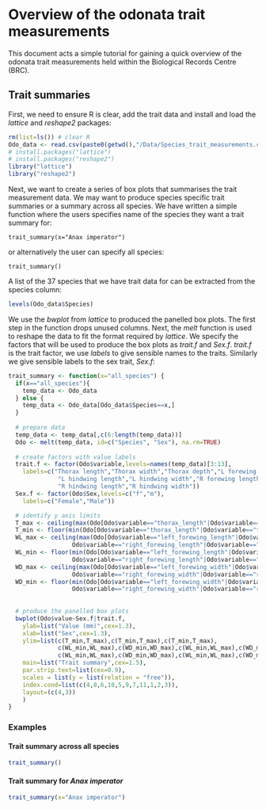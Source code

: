 Overview of the odonata trait measurements
==========================================
This document acts a simple tutorial for gaining a quick overview of the odonata trait measurements held within the Biological Records Centre (BRC).


Trait summaries
---------------

First, we need to ensure R is clear, add the trait data and install and load the *lattice* and *reshape2* packages:
```r
rm(list=ls()) # clear R
Odo_data <- read.csv(paste0(getwd(),"/Data/Species_trait_measurements.csv"),header=T) 
# install.packages("lattice")
# install.packages("reshape2")
library("lattice")
library("reshape2")
```

Next, we want to create a series of box plots that summarises the trait measurement data. We may want to produce species specific trait summaries or a summary across all species.  We have written a simple function where the users specifies name of the species they want a trait summary for: 
```
trait_summary(x="Anax imperator")
```

or alternatively the user can specify all species:
```
trait_summary()
```

A list of the 37 species that we have trait data for can be extracted from the species column:
```r
levels(Odo_data$Species)
```

We use the *bwplot* from *lattice* to produced the panelled box plots.  The first step in the function drops unused columns.  Next, the *melt* function is used to reshape the data to fit the format required by *lattice*. We specify the factors that will be used to produce the box plots as *trait.f* and *Sex.f*. *trait.f* is the trait factor, we use *labels* to give sensible names to the traits.  Similarly we give sensible labels to the sex trait, *Sex.f*:
```r
trait_summary <- function(x="all_species") {
  if(x=="all_species"){
    temp_data <- Odo_data
  } else {
    temp_data <- Odo_data[Odo_data$Species==x,]
  }
  
  # prepare data
  temp_data <- temp_data[,c(6:length(temp_data))]
  Odo <- melt(temp_data, id=c("Species", "Sex"), na.rm=TRUE)
  
  # create factors with value labels
  trait.f <- factor(Odo$variable,levels=names(temp_data)[3:13],
    labels=c("Thorax length","Thorax width","Thorax depth","L forewing length","L forewing width",
              "L hindwing length","L hindwing width","R forewing length","R forewing width",
              "R hindwing length","R hindwing width"))
  Sex.f <- factor(Odo$Sex,levels=c("f","m"),
    labels=c("Female","Male"))

  # identify y axis limits
  T_max <- ceiling(max(Odo[Odo$variable=="thorax_length"|Odo$variable=="thorax_width"|Odo$variable=="thorax_depth","value"]))
  T_min <- floor(min(Odo[Odo$variable=="thorax_length"|Odo$variable=="thorax_width"|Odo$variable=="thorax_depth","value"]))
  WL_max <- ceiling(max(Odo[Odo$variable=="left_forewing_length"|Odo$variable=="left_hindwing_length"|
                  Odo$variable=="right_forewing_length"|Odo$variable=="right_forewing_length","value"]))
  WL_min <- floor(min(Odo[Odo$variable=="left_forewing_length"|Odo$variable=="left_hindwing_length"|
                  Odo$variable=="right_forewing_length"|Odo$variable=="right_forewing_length","value"]))
  WD_max <- ceiling(max(Odo[Odo$variable=="left_forewing_width"|Odo$variable=="left_hindwing_width"|
                  Odo$variable=="right_forewing_width"|Odo$variable=="right_forewing_width","value"]))
  WD_min <- floor(min(Odo[Odo$variable=="left_forewing_width"|Odo$variable=="left_hindwing_width"|
                  Odo$variable=="right_forewing_width"|Odo$variable=="right_forewing_width","value"]))
  
  
  # produce the panelled box plots
  bwplot(Odo$value~Sex.f|trait.f,
    ylab=list("Value (mm)",cex=1.3), 
    xlab=list("Sex",cex=1.3),
    ylim=list(c(T_min,T_max),c(T_min,T_max),c(T_min,T_max),
              c(WL_min,WL_max),c(WD_min,WD_max),c(WL_min,WL_max),c(WD_min,WD_max),
              c(WL_min,WL_max),c(WD_min,WD_max),c(WL_min,WL_max),c(WD_min,WD_max)),
    main=list("Trait summary",cex=1.5),
    par.strip.text=list(cex=0.9),
    scales = list(y = list(relation = "free")),
    index.cond=list(c(4,8,6,10,5,9,7,11,1,2,3)),
    layout=(c(4,3))
    )  
}
```

### Examples
#### Trait summary across all species
```r
trait_summary()
```

#### Trait summary for *Anax imperator*
```r
trait_summary(x="Anax imperator")
```

